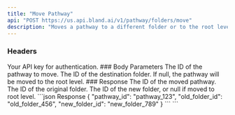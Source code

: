 ```yaml
---
title: "Move Pathway"
api: "POST https://us.api.bland.ai/v1/pathway/folders/move"
description: "Moves a pathway to a different folder or to the root level."
---
```


### Headers
<ParamField header="authorization" type="string" required>
  Your API key for authentication.
</ParamField>
### Body Parameters
<ParamField body="pathway_id" type="string" required>
  The ID of the pathway to move.
</ParamField>
<ParamField body="folder_id" type="string">
  The ID of the destination folder. If null, the pathway will be moved to the root level.
</ParamField>
### Response
<ResponseField name="pathway_id" type="string">
  The ID of the moved pathway.
</ResponseField>
<ResponseField name="old_folder_id" type="string">
  The ID of the original folder.
</ResponseField>
<ResponseField name="new_folder_id" type="string">
  The ID of the new folder, or null if moved to root level.
</ResponseField>
<ResponseExample>
```json Response
{
  "pathway_id": "pathway_123",
  "old_folder_id": "old_folder_456",
  "new_folder_id": "new_folder_789"
}
```
</ResponseExample>
```